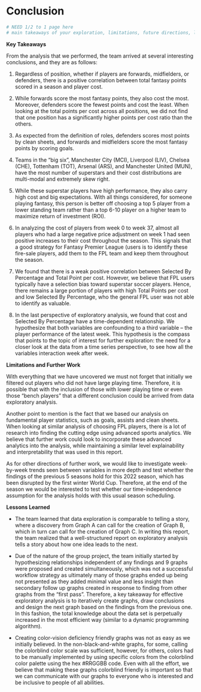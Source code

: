 # Conclusion
```r
# NEED 1/2 to 1 page here
# main takeaways of your exploration, limitations, future directions, lessons learned.
```

**Key Takeaways**

From the analysis that we performed, the team arrived at several interesting conclusions, and they are as follows:

1. Regardless of position, whether if players are forwards, midfielders, or defenders, there is a positive correlation between total fantasy points scored in a season and player cost. 

2. While forwards score the most fantasy points, they also cost the most. Moreover, defenders score the fewest points and cost the least. When looking at the total points per cost across all positions, we did not find that one position has a significantly higher points per cost ratio than the others. 

3. As expected from the definition of roles, defenders scores most points by clean sheets, and forwards and midfielders score the most fantasy points by scoring goals.

4. Teams in the “big six”, Manchester City (MCI), Liverpool (LIV), Chelsea (CHE), Tottenham (TOT), Arsenal (ARS), and Manchester United (MUN), have the most number of superstars and their cost distributions are multi-modal and extremely skew right. 

5. While these superstar players have high performance, they also carry high cost and big expectations. With all things considered, for someone playing fantasy, this person is better off choosing a top 5 player from a lower standing team rather than a top 6-10 player on a higher team to maximize return of investment (ROI).

6. In analyzing the cost of players from week 0 to week 37, almost all players who had a large negative price adjustment on week 1 had seen positive increases to their cost throughout the season. This signals that a good strategy for Fantasy Premier League (users is to identify these fire-sale players, add them to the FPL team and keep them throughout the season.

7. We found that there is a weak positive correlation between Selected By Percentage and Total Point per cost. However, we believe that FPL users typically have a selection bias toward superstar soccer players. Hence,
there remains a large portion of players with high Total Points per cost and low Selected By Percentage, who the general FPL user was not able to identify as valuable. 

8. In the last perspective of exploratory analysis, we found that cost and Selected By Percentage have a time-dependent relationship. We hypothesize that both variables are confounding to a third variable – the player performance of the latest week. This hypothesis is the compass that points to the topic of interest for further exploration: the need for a closer look at the data from a time series perspective, to see how all the variables interaction week after week.

**Limitations and Further Work**

With everything that we have uncovered we must not forget that initially we filtered out players who did not have large playing time. Therefore, it is possible that with the inclusion of those with lower playing time or even those “bench players” that a different conclusion could be arrived from data exploratory analysis.

Another point to mention is the fact that we based our analysis on fundamental player statistics, such as goals, assists and clean sheets. When looking at similar analysis of choosing FPL players, there is a lot of research into finding the cutting edge using advanced sports analytics. We believe that further work could look to incorporate these advanced analytics into the analysis, while maintaining a similar level explainability and interpretability that was used in this report. 

As for other directions of further work, we would like to investigate week-by-week trends seen between variables in more depth and test whether the findings of the previous 5 seasons hold for this 2022 season, which has been disrupted by the first winter World Cup. Therefore, at the end of the season we would be interested to test whether our time-independence assumption for the analysis holds with this usual season scheduling. 

**Lessons Learned**

* The team learned that data exploration is comparable to telling a story, where a discovery from Graph A can call for the creation of Graph B, which in turn can call for the creation of Graph C. In writing this report, the team realized that a well-structured report on exploratory analysis tells a story about how one idea leads to the next.

* Due of the nature of the group project, the team initially started by hypothesizing relationships independent of any findings and 9 graphs were proposed and created simultaneously, which was not a successful workflow strategy as ultimately many of those graphs ended up being not presented as they added minimal value and less insight than secondary follow up graphs created in response to finding from other graphs from the “first pass”. Therefore, a key takeaway for effective exploratory analysis is to iteratively create graphs, draw conclusions and design the next graph based on the findings from the previous one. In this fashion, the total knowledge about the data set is perpetually increased in the most efficient way (similar to a dynamic programming algorithm).

* Creating color-vision deficiency friendly graphs was not as easy as we initially believed. In the non-black-and-white graphs, for some, calling the colorblind color scale was sufficient, however, for others, colors had to be manually implemented by using specific colors from the colorblind color palette using the hex #RRGGBB code. Even with all the effort, we believe that making these graphs colorblind friendly is important so that we can communicate with our graphs to everyone who is interested and be inclusive to people of all abilities.
